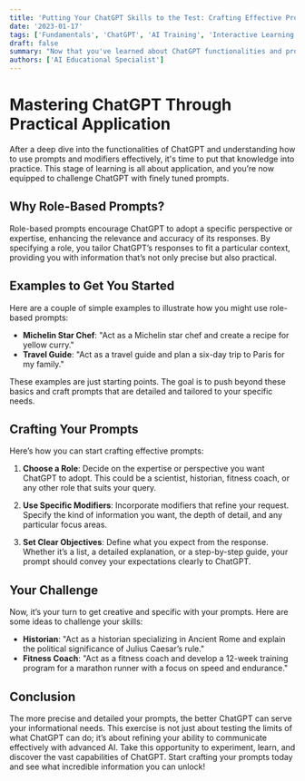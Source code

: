 ```yaml
---
title: 'Putting Your ChatGPT Skills to the Test: Crafting Effective Prompts'
date: '2023-01-17'
tags: ['Fundamentals', 'ChatGPT', 'AI Training', 'Interactive Learning']
draft: false
summary: "Now that you've learned about ChatGPT functionalities and prompt crafting, it's time to apply your skills. Dive deep into creating specific, role-based prompts to get the most precise answers from ChatGPT."
authors: ['AI Educational Specialist']
---
```


# Mastering ChatGPT Through Practical Application

After a deep dive into the functionalities of ChatGPT and understanding how to use prompts and modifiers effectively, it's time to put that knowledge into practice. This stage of learning is all about application, and you’re now equipped to challenge ChatGPT with finely tuned prompts.

## Why Role-Based Prompts?

Role-based prompts encourage ChatGPT to adopt a specific perspective or expertise, enhancing the relevance and accuracy of its responses. By specifying a role, you tailor ChatGPT’s responses to fit a particular context, providing you with information that’s not only precise but also practical.

## Examples to Get You Started

Here are a couple of simple examples to illustrate how you might use role-based prompts:
- **Michelin Star Chef**: "Act as a Michelin star chef and create a recipe for yellow curry."
- **Travel Guide**: "Act as a travel guide and plan a six-day trip to Paris for my family."

These examples are just starting points. The goal is to push beyond these basics and craft prompts that are detailed and tailored to your specific needs.

## Crafting Your Prompts

Here’s how you can start crafting effective prompts:

1. **Choose a Role**: Decide on the expertise or perspective you want ChatGPT to adopt. This could be a scientist, historian, fitness coach, or any other role that suits your query.

2. **Use Specific Modifiers**: Incorporate modifiers that refine your request. Specify the kind of information you want, the depth of detail, and any particular focus areas.

3. **Set Clear Objectives**: Define what you expect from the response. Whether it’s a list, a detailed explanation, or a step-by-step guide, your prompt should convey your expectations clearly to ChatGPT.

## Your Challenge

Now, it’s your turn to get creative and specific with your prompts. Here are some ideas to challenge your skills:
- **Historian**: "Act as a historian specializing in Ancient Rome and explain the political significance of Julius Caesar’s rule."
- **Fitness Coach**: "Act as a fitness coach and develop a 12-week training program for a marathon runner with a focus on speed and endurance."

## Conclusion

The more precise and detailed your prompts, the better ChatGPT can serve your informational needs. This exercise is not just about testing the limits of what ChatGPT can do; it’s about refining your ability to communicate effectively with advanced AI. Take this opportunity to experiment, learn, and discover the vast capabilities of ChatGPT. Start crafting your prompts today and see what incredible information you can unlock!
